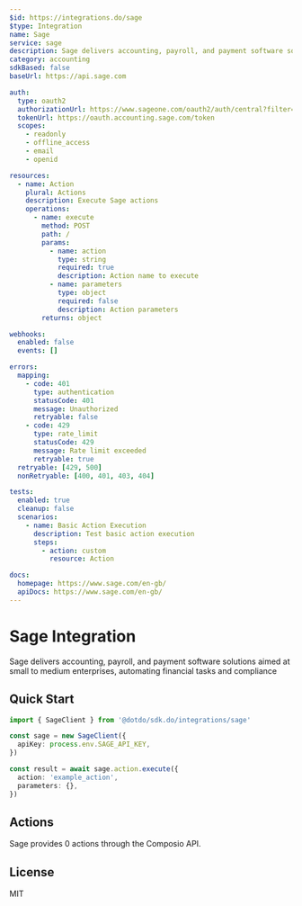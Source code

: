 ```yaml
---
$id: https://integrations.do/sage
$type: Integration
name: Sage
service: sage
description: Sage delivers accounting, payroll, and payment software solutions aimed at small to medium enterprises, automating financial tasks and compliance
category: accounting
sdkBased: false
baseUrl: https://api.sage.com

auth:
  type: oauth2
  authorizationUrl: https://www.sageone.com/oauth2/auth/central?filter=apiv3.1
  tokenUrl: https://oauth.accounting.sage.com/token
  scopes:
    - readonly
    - offline_access
    - email
    - openid

resources:
  - name: Action
    plural: Actions
    description: Execute Sage actions
    operations:
      - name: execute
        method: POST
        path: /
        params:
          - name: action
            type: string
            required: true
            description: Action name to execute
          - name: parameters
            type: object
            required: false
            description: Action parameters
        returns: object

webhooks:
  enabled: false
  events: []

errors:
  mapping:
    - code: 401
      type: authentication
      statusCode: 401
      message: Unauthorized
      retryable: false
    - code: 429
      type: rate_limit
      statusCode: 429
      message: Rate limit exceeded
      retryable: true
  retryable: [429, 500]
  nonRetryable: [400, 401, 403, 404]

tests:
  enabled: true
  cleanup: false
  scenarios:
    - name: Basic Action Execution
      description: Test basic action execution
      steps:
        - action: custom
          resource: Action

docs:
  homepage: https://www.sage.com/en-gb/
  apiDocs: https://www.sage.com/en-gb/
---
```


# Sage Integration

Sage delivers accounting, payroll, and payment software solutions aimed at small to medium enterprises, automating financial tasks and compliance

## Quick Start

```typescript
import { SageClient } from '@dotdo/sdk.do/integrations/sage'

const sage = new SageClient({
  apiKey: process.env.SAGE_API_KEY,
})

const result = await sage.action.execute({
  action: 'example_action',
  parameters: {},
})
```

## Actions

Sage provides 0 actions through the Composio API.

## License

MIT
